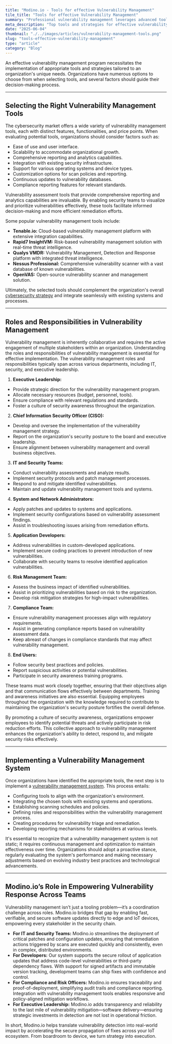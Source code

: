 ```yaml
---
title: "Modino.io - Tools for effective Vulnerability Management"
tile_title: "Tools for effective Vulnerability Management"
summary: "Professional vulnerability management leverages advanced tools, cross-team collaboration, and secure updates."
meta_description: "Top tools and strategies for effective vulnerability management, secure updates, and team coordination."
date: "2025-06-04"
thumbnail: "./../images/articles/vulnerability-management-tools.png"
slug: "tools-effective-vulnerability-management"
type: "article"
category: "Blog"
---
```


An effective vulnerability management program necessitates the implementation of appropriate tools and strategies tailored to an organization's unique needs. Organizations have numerous options to choose from when selecting tools, and several factors should guide their decision-making process.

---

## Selecting the Right Vulnerability Management Tools
The cybersecurity market offers a wide variety of vulnerability management tools, each with distinct features, functionalities, and price points. When evaluating potential tools, organizations should consider factors such as:

- Ease of use and user interface.
- Scalability to accommodate organizational growth.
- Comprehensive reporting and analytics capabilities.
- Integration with existing security infrastructure.
- Support for various operating systems and device types.
- Customization options for scan policies and reporting.
- Continuous updates to vulnerability databases.
- Compliance reporting features for relevant standards.

Vulnerability assessment tools that provide comprehensive reporting and analytics capabilities are invaluable. By enabling security teams to visualize and prioritize vulnerabilities effectively, these tools facilitate informed decision-making and more efficient remediation efforts.

Some popular vulnerability management tools include:
- **Tenable.io:** Cloud-based vulnerability management platform with extensive integration capabilities.
- **Rapid7 InsightVM:** Risk-based vulnerability management solution with real-time threat intelligence.
- **Qualys VMDR:** Vulnerability Management, Detection and Response platform with integrated threat intelligence.
- **Nessus Professional:** Comprehensive vulnerability scanner with a vast database of known vulnerabilities.
- **OpenVAS:** Open-source vulnerability scanner and management solution.

Ultimately, the selected tools should complement the organization's overall [cybersecurity strategy](https://modino.io/articles/tools-effective-vulnerability-management/) and integrate seamlessly with existing systems and processes.

---

## Roles and Responsibilities in Vulnerability Management
Vulnerability management is inherently collaborative and requires the active engagement of multiple stakeholders within an organization. Understanding the roles and responsibilities of vulnerability management is essential for effective implementation. The vulnerability management roles and responsibilities typically span across various departments, including IT, security, and executive leadership.

1. **Executive Leadership:**
- Provide strategic direction for the vulnerability management program.
- Allocate necessary resources (budget, personnel, tools).
- Ensure compliance with relevant regulations and standards.
- Foster a culture of security awareness throughout the organization.

2. **Chief Information Security Officer (CISO):**
- Develop and oversee the implementation of the vulnerability management strategy.
- Report on the organization's security posture to the board and executive leadership.
- Ensure alignment between vulnerability management and overall business objectives.

3. **IT and Security Teams:**
- Conduct vulnerability assessments and analyze results.
- Implement security protocols and patch management processes.
- Respond to and mitigate identified vulnerabilities.
- Maintain and update vulnerability management tools and systems.

4. **System and Network Administrators:**
- Apply patches and updates to systems and applications.
- Implement security configurations based on vulnerability assessment findings.
- Assist in troubleshooting issues arising from remediation efforts.

5. **Application Developers:**
- Address vulnerabilities in custom-developed applications.
- Implement secure coding practices to prevent introduction of new vulnerabilities.
- Collaborate with security teams to resolve identified application vulnerabilities.

6. **Risk Management Team:**
- Assess the business impact of identified vulnerabilities.
- Assist in prioritizing vulnerabilities based on risk to the organization.
- Develop risk mitigation strategies for high-impact vulnerabilities.

7. **Compliance Team:**
- Ensure vulnerability management processes align with regulatory requirements.
- Assist in generating compliance reports based on vulnerability assessment data.
- Keep abreast of changes in compliance standards that may affect vulnerability management.

8. **End Users:**
- Follow security best practices and policies.
- Report suspicious activities or potential vulnerabilities.
- Participate in security awareness training programs.

These teams must work closely together, ensuring that their objectives align and that communication flows effectively between departments. Training and awareness initiatives are also essential. Equipping employees throughout the organization with the knowledge required to contribute to maintaining the organization's security posture fortifies the overall defense.

By promoting a culture of security awareness, organizations empower employees to identify potential threats and actively participate in risk reduction efforts. This collective approach to vulnerability management enhances the organization's ability to detect, respond to, and mitigate security risks effectively.

---

## Implementing a Vulnerability Management System

Once organizations have identified the appropriate tools, the next step is to implement a [vulnerability management system](https://modino.io/articles/importance-of-vulnerability-management/). This process entails:
- Configuring tools to align with the organization's environment.
- Integrating the chosen tools with existing systems and operations.
- Establishing scanning schedules and policies.
- Defining roles and responsibilities within the vulnerability management process.
- Creating procedures for vulnerability triage and remediation.
- Developing reporting mechanisms for stakeholders at various levels.

It's essential to recognize that a vulnerability management system is not static; it requires continuous management and optimization to maintain effectiveness over time. Organizations should adopt a proactive stance, regularly evaluating the system's performance and making necessary adjustments based on evolving industry best practices and technological advancements.

---

## Modino.io’s Role in Empowering Vulnerability Response Across Teams
Vulnerability management isn’t just a tooling problem—it’s a coordination challenge across roles. Modino.io bridges that gap by enabling fast, verifiable, and secure software updates directly to edge and IoT devices, empowering every stakeholder in the security chain.

- **For IT and Security Teams:** Modino.io streamlines the deployment of critical patches and configuration updates, ensuring that remediation actions triggered by scans are executed quickly and consistently, even in complex, distributed environments.
- **For Developers:** Our system supports the secure rollout of application updates that address code-level vulnerabilities or third-party dependency flaws. With support for signed artifacts and immutable version tracking, development teams can ship fixes with confidence and control.
- **For Compliance and Risk Officers:** Modino.io ensures traceability and proof-of-deployment, simplifying audit trails and compliance reporting. Integration with vulnerability management tools enables responsive and policy-aligned mitigation workflows.
- **For Executive Leadership:** Modino.io adds transparency and reliability to the last mile of vulnerability mitigation—software delivery—ensuring strategic investments in detection are not lost in operational friction.

In short, Modino.io helps translate vulnerability detection into real-world impact by accelerating the secure propagation of fixes across your IoT ecosystem. From boardroom to device, we turn strategy into execution.
